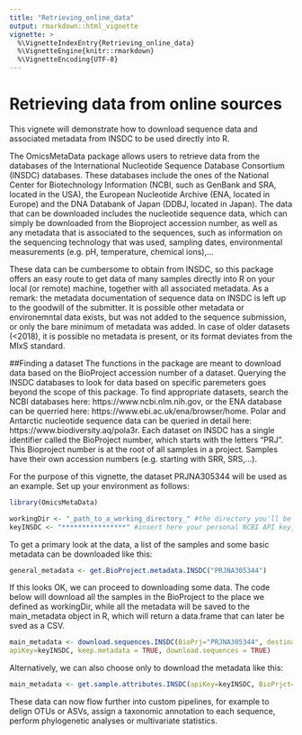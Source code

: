 ```yaml
---
title: "Retrieving_online_data"
output: rmarkdown::html_vignette
vignette: >
  %\VignetteIndexEntry{Retrieving_online_data}
  %\VignetteEngine{knitr::rmarkdown}
  %\VignetteEncoding{UTF-8}
---
```


# Retrieving data from online sources
This vignete will demonstrate how to download sequence data and associated metadata from INSDC to be used directly into R.

The OmicsMetaData package allows users to retrieve data from the databases of the International Nucleotide Sequence Database Consortium (INSDC) databases. These databases include the ones of the National Center for Biotechnology Information (NCBI, such as GenBank and SRA, located in the USA), the European Nucleotide Archive (ENA, located in Europe) and the DNA Databank of Japan (DDBJ, located in Japan). The data that can be downloaded includes the nucleotide sequence data, which can simply be downloaded from the Bioproject accession number, as well as any metadata that is associated to the sequences, such as information on the sequencing technology that was used, sampling dates, environmental measurements (e.g. pH, temperature, chemical ions),... 

These data can be cumbersome to obtain from INSDC, so this package offers an easy route to get data of many samples directly into R on your local (or remote) machine, together with all associated metadata. As a remark: the metadata documentation of sequence data on INSDC is left up to the goodwill of the submitter. It is possible other metadata or environemntal data exists, but was not added to the sequence submission, or only the bare minimum of metadata was added. In case of older datasets (<2018), it is possible no metadata is present, or its format deviates from the MIxS standard.

##Finding a dataset
The functions in the package are meant to download data based on the BioProject accession number of a dataset. Querying the INSDC databases to look for data based on specific paremeters goes beyond the scope of this package. To find appropriate datasets, search the NCBI databases here: https://www.ncbi.nlm.nih.gov, or the ENA database can be querried here: https://www.ebi.ac.uk/ena/browser/home. Polar and Antarctic nucleotide sequence data can be queried in detail here: https://www.biodiversity.aq/pola3r. Each dataset on INSDC has a single identifier called the BioProject number, which starts with the letters "PRJ". This Bioproject number is at the root of all samples in a project. Samples have their own accession numbers (e.g. starting with SRR, SRS,...).

For the purpose of this vignette, the dataset PRJNA305344 will be used as an example. Set up your environment as follows:

```r
library(OmicsMetaData)

workingDir <- "_path_to_a_working_directory_" #the directory you'll be working from and download the data to
keyINSDC <- "****************" #insert here your personal NCBI API key, see https://www.ncbi.nlm.nih.gov/home/develop/api/ or the "General_Overview" vignette

```

To get a primary look at the data, a list of the samples and some basic metadata can be downloaded like this:

```r
general_metadata <- get.BioProject.metadata.INSDC("PRJNA305344")
```

If this looks OK, we can proceed to downloading some data. The code below will download all the samples in the BioProject to the place we defined as workingDir, while all the metadata will be saved to the main_metadata object in R, which will return a data.frame that can later be sved as a CSV.

```r
main_metadata <- download.sequences.INSDC(BioPrj="PRJNA305344", destination.path=workingDir,
apiKey=keyINSDC, keep.metadata = TRUE, download.sequences = TRUE)
```

Alternatively, we can also choose only to download the metadata like this:

```r
main_metadata <- get.sample.attributes.INSDC(apiKey=keyINSDC, BioPrjct="PRJNA305344")
```

These data can now flow further into custom pipelines, for example to delign OTUs or ASVs, assign a taxonomic annotation to each sequence, perform phylogenetic analyses or multivariate statistics.
